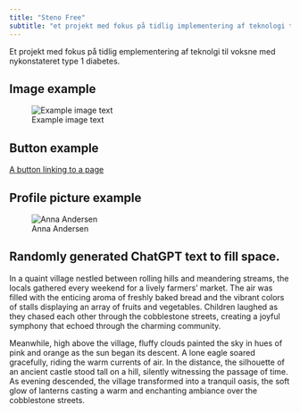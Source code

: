 ```yaml
---
title: "Steno Free"
subtitle: "et projekt med fokus på tidlig implementering af teknologi til voksne med nykonstateret type 1 diabetes"
---
```


Et projekt med fokus på tidlig emplementering af teknolgi til voksne med nykonstateret type 1 diabetes.

## Image example

![Example image
text](/_extensions/sdca-theme/images/banner.png){fig-alt="Abstract line art forming a continuous, looping wave pattern in red on a white background."}

```{=html}
<!--
Text inside blocks like this is not shown on the website. It is only for
you to read.

Notice that the "code" to add the image above has three elements:

1.  The part in the `[]`: This is the text that will be shown below the
    image. It is not necessary to add this text, but it can be good idea
    to add a short description of the image.

2.  The part in the `()`: This is the file path to the image. It is
    necessary to add this text, and it should be the path to the image
    you want to add.

3.  The part in the `{}`: The `fig-alt=""` part is the alternative text
    for the image. It's used by screen readers to describe the image to
    visually impaired users, so it is important for accessibility. The
    alt text should be a short description of the image.
-->
```

## Button example

::: text-center
[A button linking to a page](https://add/your/link/here.com){.btn
.btn-primary role="button"}
:::

```{=html}
<!--
The "code" for the button has multiple elements as well:

1.  The part in the `[]`: This is the text that will be shown on the
    button.
2.  The part in the `()`: This is the link to the page you want to link
    to.
3.  The part in the `{}`: The `.btn` and `.btn-primary` are classes that
    style the button. Leave them as they are to keep the button styled
    as it is now. `role="button"` is a role that tells screen readers 
    that this is a button, which is important for accessibility.
4.  The `text-center` part is a class that centers the button on the
    page. You can remove it if you want the button to be left-aligned.
-->
```

## Profile picture example

::: text-center
![Anna
Andersen](/_extensions/sdca-theme/images/home-banner.jpg){.profile-picture
fig-alt="Image of Anna Andersen"}
:::

```{=html}
<!--
The "code" for adding a "profile-picture" (which is an image with
rounded corners) has the same elements as the image example above, but 
with a different class in the `{}` part, namely `.profile-picture`.

The `text-center` part is a class that centers the image text on the page,
which is the text in the `[]` part. 

You can remove `text-center` along
with the `:::` before and after the image if you want the text to be
left-aligned.
-->
```

## Randomly generated ChatGPT text to fill space.

In a quaint village nestled between rolling hills and meandering
streams, the locals gathered every weekend for a lively farmers' market.
The air was filled with the enticing aroma of freshly baked bread and
the vibrant colors of stalls displaying an array of fruits and
vegetables. Children laughed as they chased each other through the
cobblestone streets, creating a joyful symphony that echoed through the
charming community.

Meanwhile, high above the village, fluffy clouds painted the sky in hues
of pink and orange as the sun began its descent. A lone eagle soared
gracefully, riding the warm currents of air. In the distance, the
silhouette of an ancient castle stood tall on a hill, silently
witnessing the passage of time. As evening descended, the village
transformed into a tranquil oasis, the soft glow of lanterns casting a
warm and enchanting ambiance over the cobblestone streets.
